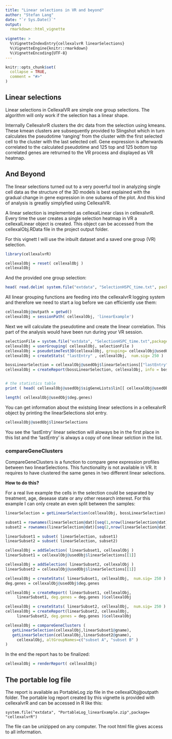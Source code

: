 ---
title: "Linear selections in VR and beyond"
author: "Stefan Lang"
date: "`r Sys.Date()`"
output:
  rmarkdown::html_vignette
  
vignette: >
  %\VignetteIndexEntry{cellexalvrR linearSelections}
  %\VignetteEngine{knitr::rmarkdown}
  %\VignetteEncoding{UTF-8}
---

```{r setup, include = FALSE}
knitr::opts_chunk$set(
  collapse = TRUE,
  comment = "#>"
)
```

## Linear selections

Linear selections in CellexalVR are simple one group selections. 
The algorithm will only work if the selection has a linear shape.

Internally CellexalvrR clusters the drc data from the selection using kmeans.
These kmean clusters are subsequently provided to Slingshot which in turn calculates the
pseudotime 'ranging' from the cluster with the first selected cell to the cluster with the last selected cell. 
Gene expression is afterwards correlated to the calculated pseudotime and 125 top and 125 bottom top correlated 
genes are retrurned to the VR process and displayed as VR heatmap.

## And Beyond

The linear selections turned out to a very poverful tool in analyzing single cell data as
the structure of the 3D models is best explained with the gradual change in gene expression
in one subarea of the plot. And this kind of analysis is greatliy simplyfied using CellexalVR.


A linear selection is implemented as cellexalLinear class in cellexalvrR. Every time the user creates a single selection heatmap in VR a cellexalLinear object is created. This object can be accessed from the cellexalObj.RData file in the project output folder.

For this vignett I will use the inbuilt dataset and a saved one group (VR) selection.

```{r,message=FALSE}
library(cellexalvrR)

cellexalObj = reset( cellexalObj )
cellexalObj

```

And the provided one group selection:

```{r,message=FALSE}
head( read.delim( system.file("extdata", "SelectionHSPC_time.txt", package="cellexalvrR"), header=F ) )

```

All linear grouping functions are feeding into the cellexalvrR logging system and therefore we need to start a log before we can efficiently use them:

```{r,message=FALSE}
cellexalObj@outpath = getwd()
cellexalObj = sessionPath( cellexalObj, 'linearExample')
```

Next we will calculate the pseudotime and create the linear correlation.
This part of the analysis would have been run during your VR session.

```{r,message=FALSE}
selectionFile = system.file("extdata", "SelectionHSPC_time.txt",package= "cellexalvrR")
cellexalObj = userGrouping( cellexalObj, selectionFile )
cellexalObj = pseudotimeTest3D(cellexalObj, grouping= cellexalObj@usedObj$lastGroup )
cellexalObj = createStats( "lastEntry" , cellexalObj,  num.sig= 250 )

bossLinearSelection = cellexalObj@usedObj$linearSelections[["lastEntry"]]
cellexalObj = createReport(bossLinearSelection, cellexalObj, info = bossLinearSelection)$cellexalObj


# the statistics table
print ( head( cellexalObj@usedObj$sigGeneLists$lin[[ cellexalObj@usedObj$lastGroup ]] ))

length( cellexalObj@usedObj$deg.genes)
```

You can get information about the existsing linear selections in a cellexalvrR object by printing the linearSelections slot entry.

```{r, message=FALSE}
cellexalObj@usedObj$linearSelections
```

You see the 'lastEntry' linear selection will aloways be in the first place in this list
and the 'lastEntry' is always a copy of one linear selction in the list.

### compareGeneClusters

CompareGeneClusters is a function to compare gene expression profiles between two linearSelections. This functionality is not available in VR.
It requires to have clustered the same genes in two different linear selections.

**How to do this?**

For a real live example the cells in the selection could be separated by treatment, age, desease state or any other research interest.
For this example I can only create an even split between the samples:

```{r, message=FALSE}
linearSelection = getLinearSelection(cellexalObj, bossLinearSelection)

subset1 = rownames(linearSelection@dat)[seq(1,nrow(linearSelection@dat),2)]
subset2 = rownames(linearSelection@dat)[seq(2,nrow(linearSelection@dat),2)]

linearSubset1 = subset( linearSelection, subset1)
linearSubset2 = subset( linearSelection, subset2)

cellexalObj = addSelection( linearSubset1, cellexalObj )
linearSubset1 = cellexalObj@usedObj$linearSelections[[1]]

cellexalObj = addSelection( linearSubset2, cellexalObj )
linearSubset2 = cellexalObj@usedObj$linearSelections[[1]]

cellexalObj = createStats( linearSubset1, cellexalObj,  num.sig= 250 )
deg.genes = cellexalObj@usedObj$deg.genes

cellexalObj = createReport( linearSubset1, cellexalObj, 
     linearSubset1, deg.genes = deg.genes )$cellexalObj

cellexalObj = createStats( linearSubset2, cellexalObj,  num.sig= 250 )
cellexalObj = createReport(linearSubset2, cellexalObj, 
     linearSubset2, deg.genes = deg.genes )$cellexalObj

cellexalObj = compareGeneClusters ( 
   getLinearSelection(cellexalObj,linearSubset1@gname), 
   getLinearSelection(cellexalObj,linearSubset2@gname), 
	 cellexalObj, altGroupNames=c("subset A", "subset B" ) 
)

```

In the end the report has to be finalized:

```{r, message=FALSE}
cellexalObj = renderReport( cellexalObj)
```


## The portable log file

The report is available as PortableLog zip file in the cellexalObj@outpath folder.
The portable log report created by this vignette is provided with cellexalvrR and can be accessed in R like this:

```
system.file("extdata", "PortableLog_linearExample.zip",package= "cellexalvrR")
```

The file can be unizipped on any computer. The root html file gives access to all information.


